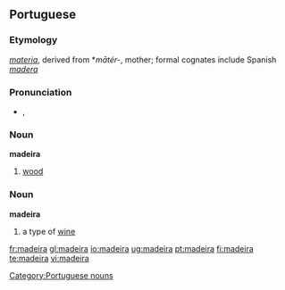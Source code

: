 {{see|Madeira}}
==Portuguese==

===Etymology===
{{L.|pt}} ''[[materia]]'', derived from {{PIE.|pt}} *''mātér-'', mother; formal cognates include Spanish ''[[madera]]''

===Pronunciation===
* {{IPA|/mɐˈdɐjrɐ/}}, {{SAMPA|/m6"d6jr6/}}

===Noun===
'''madeira''' {{f}}

# [[wood]]

===Noun===
'''madeira''' {{m}}

# a type of [[wine]]

[[Category:Portuguese nouns]]

[[fr:madeira]]
[[gl:madeira]]
[[io:madeira]]
[[ug:madeira]]
[[pt:madeira]]
[[fi:madeira]]
[[te:madeira]]
[[vi:madeira]]
